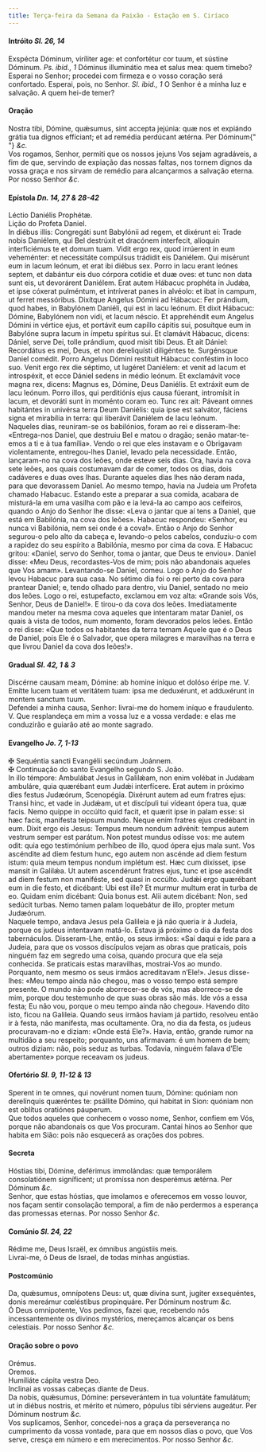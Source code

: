 ```yaml
---
title: Terça-feira da Semana da Paixão - Estação em S. Ciríaco
---
```


<h4 class="text-center">
  Intróito <em>Sl. 26, 14</em>
</h4>
<div class="container-fluid">
  <div class="row">
    <div class="col-6 dropcaps text-justify">
      Exspécta Dóminum, viríliter age: et confortétur cor tuum, et sústine
      Dóminum. <em>Ps. ibid., 1</em> Dóminus illuminátio mea et salus mea: quem
      timebo?
    </div>
    <div class="col-6 dropcaps text-justify">
      Esperai no Senhor; procedei com firmeza e o vosso coração será confortado.
      Esperai, pois, no Senhor. <em>Sl. ibid., 1</em> O Senhor é a minha luz e
      salvação. A quem hei-de temer?
    </div>
  </div>
</div>

<h4 class="text-center">Oração</h4>
<div class="container-fluid">
  <div class="row">
    <div class="col-6 dropcaps text-justify">
      Nostra tibi, Dómine, quǽsumus, sint accepta jejúnia: quæ nos et expiándo
      grátia tua dignos effíciant; et ad remédia perdúcant ætérna. Per Dóminum{" "}
      <em>&c.</em>
    </div>
    <div class="col-6 dropcaps text-justify">
      Vos rogamos, Senhor, permiti que os nossos jejuns Vos sejam agradáveis, a
      fim de que, servindo de expiação das nossas faltas, nos tornem dignos da
      vossa graça e nos sirvam de remédio para alcançarmos a salvação eterna.
      Por nosso Senhor <em>&c.</em>
    </div>
  </div>
</div>

<h4 class="text-center">
  Epístola <em>Dn. 14, 27 & 28-42</em>
</h4>
<div class="container-fluid">
  <div class="row">
    <div class="col-6 text-justify">Léctio Daniélis Prophétæ.</div>
    <div class="col-6 text-justify">Lição do Profeta Daniel.</div>
    <div class="col-6 dropcaps text-justify">
      In diébus illis: Congregáti sunt Babylónii ad regem, et dixérunt ei: Trade
      nobis Daniélem, qui Bel destrúxit et dracónem interfecit, alioquin
      interficiémus te et domum tuam. Vidit ergo rex, quod irrúerent in eum
      veheménter: et necessitáte compúlsus trádidit eis Daniélem. Qui misérunt
      eum in lacum leónum, et erat ibi diébus sex. Porro in lacu erant leónes
      septem, et dabántur eis duo córpora cotídie et duæ oves: et tunc non data
      sunt eis, ut devorárent Daniélem. Erat autem Hábacuc prophéta in Judǽa, et
      ipse cóxerat pulméntum, et intríverat panes in alvéolo: et ibat in campum,
      ut ferret messóribus. Dixítque Angelus Dómini ad Hábacuc: Fer prándium,
      quod habes, in Babylónem Daniéli, qui est in lacu leónum. Et dixit
      Hábacuc: Dómine, Babylónem non vidi, et lacum néscio. Et apprehéndit eum
      Angelus Dómini in vértice ejus, et portávit eum capíllo cápitis sui,
      posuítque eum in Babylóne supra lacum in ímpetu spíritus sui. Et clamávit
      Hábacuc, dicens: Dániel, serve Dei, tolle prándium, quod misit tibi Deus.
      Et ait Dániel: Recordátus es mei, Deus, et non dereliquísti diligéntes te.
      Surgénsque Daniel comédit. Porro Angelus Dómini restítuit Hábacuc
      conféstim in loco suo. Venit ergo rex die séptimo, ut lugéret Daniélem: et
      venit ad lacum et introspéxit, et ecce Dániel sedens in médio leónum. Et
      exclamávit voce magna rex, dicens: Magnus es, Dómine, Deus Daniélis. Et
      extráxit eum de lacu leónum. Porro illos, qui perditiónis ejus causa
      fúerant, intromísit in lacum, et devoráti sunt in moménto coram eo. Tunc
      rex ait: Páveant omnes habitántes in univérsa terra Deum Daniélis: quia
      ipse est salvátor, fáciens signa et mirabília in terra: qui liberávit
      Daniélem de lacu leónum.
    </div>
    <div class="col-6 dropcaps text-justify">
      Naqueles dias, reuniram-se os babilónios, foram ao rei e disseram-lhe:
      «Entrega-nos Daniel, que destruiu Bel e matou o dragão; senão
      matar-te-emos a ti e à tua família». Vendo o rei que eles instavam e o
      Obrigavam violentamente, entregou-lhes Daniel, levado pela necessidade.
      Então, lançaram-no na cova dos leões, onde esteve seis dias. Ora, havia na
      cova sete leões, aos quais costumavam dar de comer, todos os dias, dois
      cadáveres e duas oves lhas. Durante aqueles dias lhes não deram nada, para
      que devorassem Daniel. Ao mesmo tempo, havia na Judeia um Profeta chamado
      Habacuc. Estando este a preparar a sua comida, acabara de misturá-la em
      uma vasilha com pão e ia levá-la ao campo aos ceifeiros, quando o Anjo do
      Senhor lhe disse: «Leva o jantar que aí tens a Daniel, que está em
      Babilónia, na cova dos leões». Habacuc respondeu: «Senhor, eu nunca vi
      Babilónia, nem sei onde é a cova!». Então o Anjo do Senhor segurou-o pelo
      alto da cabeça e, levando-o pelos cabelos, conduziu-o com a rapidez do seu
      espírito a Babilónia, mesmo por cima da cova. E Habacuc gritou: «Daniel,
      servo do Senhor, toma o jantar, que Deus te enviou». Daniel disse: «Meu
      Deus, recordastes-Vos de mim; pois não abandonais aqueles que Vos amam».
      Levantando-se Daniel, comeu. Logo o Anjo do Senhor levou Habacuc para sua
      casa. No sétimo dia foi o rei perto da cova para prantear Daniel; e, tendo
      olhado para dentro, viu Daniel, sentado no meio dos leões. Logo o rei,
      estupefacto, exclamou em voz alta: «Grande sois Vós, Senhor, Deus de
      Daniel!». E tirou-o da cova dos leões. Imediatamente mandou meter na mesma
      cova aqueles que intentaram matar Daniel, os quais à vista de todos, num
      momento, foram devorados pelos leões. Então o rei disse: «Que todos os
      habitantes da terra temam Aquele que é o Deus de Daniel, pois Ele é o
      Salvador, que opera milagres e maravilhas na terra e que livrou Daniel da
      cova dos leões!».
    </div>
  </div>
</div>

<h4 class="text-center">
  Gradual <em>Sl. 42, 1 & 3</em>
</h4>
<div class="container-fluid">
  <div class="row">
    <div class="col-6 dropcaps text-justify">
      Discérne causam meam, Dómine: ab homine iníquo et dolóso éripe me. V.
      Emítte lucem tuam et veritátem tuam: ipsa me deduxérunt, et adduxérunt in
      montem sanctum tuum.
    </div>
    <div class="col-6 dropcaps text-justify">
      Defendei a minha causa, Senhor: livrai-me do homem iníquo e fraudulento.
      V. Que resplandeça em mim a vossa luz e a vossa verdade: e elas me
      conduzirão e guiarão até ao monte sagrado.
    </div>
  </div>
</div>

<h4 class="text-center">
  Evangelho <em>Jo. 7, 1-13</em>
</h4>
<div class="container-fluid">
  <div class="row">
    <div class="col-6 text-justify">
      <span class="text-danger">&#10016;</span> Sequéntia sancti Evangélii
      secúndum Joánnem.
    </div>
    <div class="col-6 text-justify">
      <span class="text-danger">&#10016;</span> Continuação do santo Evangelho
      segundo S. João.
    </div>
    <div class="col-6 dropcaps text-justify">
      In illo témpore: Ambulábat Jesus in Galilǽam, non enim volébat in Judǽam
      ambuláre, quia quærébant eum Judǽi interfícere. Erat autem in próximo dies
      festus Judæórum, Scenopégia. Dixérunt autem ad eum fratres ejus: Transi
      hinc, et vade in Judǽam, ut et discípuli tui vídeant ópera tua, quæ facis.
      Nemo quippe in occúlto quid facit, et quærit ipse in palam esse: si hæc
      facis, manifesta teipsum mundo. Neque enim fratres ejus credébant in eum.
      Dixit ergo eis Jesus: Tempus meum nondum advénit: tempus autem vestrum
      semper est parátum. Non potest mundus odísse vos: me autem odit: quia ego
      testimónium perhíbeo de illo, quod ópera ejus mala sunt. Vos ascéndite ad
      diem festum hunc, ego autem non ascénde ad diem festum istum: quia meum
      tempus nondum implétum est. Hæc cum dixísset, ipse mansit in Galilǽa. Ut
      autem ascendérunt fratres ejus, tunc et ipse ascéndit ad diem festum non
      maniféste, sed quasi in occúlto. Judǽi ergo quærébant eum in die festo, et
      dicébant: Ubi est ille? Et murmur multum erat in turba de eo. Quidam enim
      dicébant: Quia bonus est. Alii autem dicébant: Non, sed sedúcit turbas.
      Nemo tamen palam loquebátur de illo, propter metum Judæórum.
    </div>
    <div class="col-6 dropcaps text-justify">
      Naquele tempo, andava Jesus pela Galileia e já não queria ir à Judeia,
      porque os judeus intentavam matá-lo. Estava já próximo o dia da festa dos
      tabernáculos. Disseram-Lhe, então, os seus irmãos: «Saí daqui e ide para a
      Judeia, para que os vossos discípulos vejam as obras que praticais, pois
      ninguém faz em segredo uma coisa, quando procura que ela seja conhecida.
      Se praticais estas maravilhas, mostrai-Vos ao mundo. Porquanto, nem mesmo
      os seus irmãos acreditavam n’Ele!». Jesus disse-lhes: «Meu tempo ainda não
      chegou, mas o vosso tempo está sempre presente. O mundo não pode
      aborrecer-se de vós, mas aborrece-se de mim, porque dou testemunho de que
      suas obras são más. Ide vós a essa festa; Eu não vou, porque o meu tempo
      ainda não chegou». Havendo dito isto, ficou na Galileia. Quando seus
      irmãos haviam já partido, resolveu então ir à festa, não manifesta, mas
      ocultamente. Ora, no dia da festa, os judeus procuravam-no e diziam: «Onde
      está Ele?». Havia, então, grande rumor na multidão a seu respeito;
      porquanto, uns afirmavam: é um homem de bem; outros diziam: não, pois
      seduz as turbas. Todavia, ninguém falava d’Ele abertamente» porque
      receavam os judeus.
    </div>
  </div>
</div>

<h4 class="text-center">
  Ofertório <em>Sl. 9, 11-12 & 13</em>
</h4>
<div class="container-fluid">
  <div class="row">
    <div class="col-6 dropcaps text-justify">
      Sperent in te omnes, qui novérunt nomen tuum, Dómine: quóniam non
      derelínquis quæréntes te: psállite Dómino, qui habitat in Sion: quóniam
      non est oblítus oratiónes páuperum.
    </div>
    <div class="col-6 dropcaps text-justify">
      Que todos aqueles que conhecem o vosso nome, Senhor, confiem em Vós,
      porque não abandonais os que Vos procuram. Cantai hinos ao Senhor que
      habita em Sião: pois não esquecerá as orações dos pobres.
    </div>
  </div>
</div>

<h4 class="text-center">Secreta</h4>
<div class="container-fluid">
  <div class="row">
    <div class="col-6 dropcaps text-justify">
      Hóstias tibi, Dómine, deférimus immolándas: quæ temporálem consolatiónem
      signíficent; ut promíssa non desperémus ætérna. Per Dóminum <em>&c.</em>
    </div>
    <div class="col-6 dropcaps text-justify">
      Senhor, que estas hóstias, que imolamos e oferecemos em vosso louvor, nos
      façam sentir consolação temporal, a fim de não perdermos a esperança das
      promessas eternas. Por nosso Senhor <em>&c.</em>
    </div>
  </div>
</div>

<h4 class="text-center">
  Comúnio <em>Sl. 24, 22</em>
</h4>
<div class="container-fluid">
  <div class="row">
    <div class="col-6 dropcaps text-justify">
      Rédime me, Deus Israël, ex ómnibus angústiis meis.
    </div>
    <div class="col-6 dropcaps text-justify">
      Livrai-me, ó Deus de Israel, de todas minhas angústias.
    </div>
  </div>
</div>

<h4 class="text-center">Postcomúnio</h4>
<div class="container-fluid">
  <div class="row">
    <div class="col-6 dropcaps text-justify">
      Da, quǽsumus, omnípotens Deus: ut, quæ divína sunt, jugiter exsequéntes,
      donis mereámur cœléstibus propinquáre. Per Dóminum nostrum <em>&c.</em>
    </div>
    <div class="col-6 dropcaps text-justify">
      Ó Deus omnipotente, Vos pedimos, fazei que, recebendo nós incessantemente
      os divinos mystérios, mereçamos alcançar os bens celestiais. Por nosso
      Senhor <em>&c.</em>
    </div>
  </div>
</div>

<h4 class="text-center">Oração sobre o povo</h4>
<div class="container-fluid">
  <div class="row">
    <div class="col-6 text-danger text-center"> Orémus.</div>
    <div class="col-6 text-danger text-center"> Oremos.</div>
    <div class="col-6 text-justify">Humiliáte cápita vestra Deo.</div>
    <div class="col-6 text-justify">
      Inclinai as vossas cabeças diante de Deus.
    </div>
    <div class="col-6 text-justify">
      Da nobis, quǽsumus, Dómine: perseverántem in tua voluntáte famulátum; ut
      in diébus nostris, et mérito et número, pópulus tibi sérviens augeátur.
      Per Dóminum nostrum <em>&c.</em>
    </div>
    <div class="col-6 text-justify">
      Vos suplicamos, Senhor, concedei-nos a graça da perseverança no
      cumprimento da vossa vontade, para que em nossos dias o povo, que Vos
      serve, cresça em número e em merecimentos. Por nosso Senhor <em>&c.</em>
    </div>
  </div>
</div>
